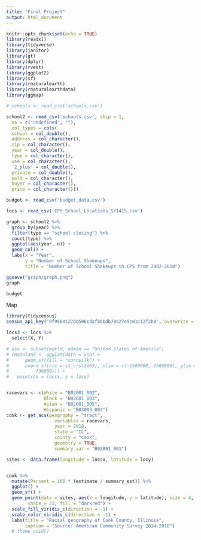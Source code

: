 ```yaml
---
title: "Final Project"
output: html_document
---
```


```r
knitr::opts_chunk$set(echo = TRUE)
library(readxl)
library(tidyverse)
library(janitor)  
library(gt)
library(dplyr)
library(rvest)
library(ggplot2)
library(sf)
library(rnaturalearth)
library(rnaturalearthdata)
library(ggmap)
```

```r
# schools <- read_csv('schools.csv') 

school2 <- read_csv('schools.csv', skip = 1,
  na = c("undefined", ""),
  col_types = cols(
  school = col_double(),
  address = col_character(),
  zip = col_character(),
  year = col_double(),
  type = col_character(),
  use = col_character(),
  '2_plus' = col_double(),
  private = col_double(),
  sold = col_character(),
  buyer = col_character(),
  price = col_character())) 

budget <- read_csv('budget_data.csv')

locs <- read_csv('CPS_School_Locations_SY1415.csv')
```

```r
graph <- school2 %>% 
  group_by(year) %>% 
  filter(type == "school closing") %>% 
  count(type) %>% 
  ggplot(aes(year, n)) +
  geom_col() +
  labs(x = "Year", 
       y = "Number of School Shakeups", 
       title = "Number of School Shakeups in CPS from 2002-2018")

ggsave("graph/graph.png")
graph

budget

```
Map

```r
library(tidycensus)
census_api_key('9f9584127dd506cdaf80bdb78927e9c01c12f2b8', overwrite = TRUE)

locs3 <- locs %>% 
  select(X, Y)

# usa <- subset(world, admin == "United States of America")
# (mainland <- ggplot(data = usa) +
#      geom_sf(fill = "cornsilk") +
#      coord_sf(crs = st_crs(2163), xlim = c(-2500000, 2500000), ylim = c(-2300000, 
#          730000))) +
#   points(x = locsx, y = locy)


racevars <- c(White = "B02001_002", 
              Black = "B02001_003", 
              Asian = "B02001_005",
              Hispanic = "B03003_003")
cook <- get_acs(geography = "tract",
                  variables = racevars, 
                  year = 2018,
                  state = "IL",
                  county = "Cook",
                  geometry = TRUE,
                  summary_var = "B02001_001") 

sites <- data.frame(longitude = locsx, latitude = locy)


cook %>%
  mutate(Percent = 100 * (estimate / summary_est)) %>%
  ggplot() +
  geom_sf() +
  geom_point(data = sites, aes(x = longitude, y = latitude), size = 4, 
        shape = 23, fill = "darkred") +
  scale_fill_viridis_c(direction = -1) +
  scale_color_viridis_c(direction = -1) +
  labs(title = "Racial geography of Cook County, Illinois",
       caption = "Source: American Community Survey 2014-2018") 
  # theme_void()




```

